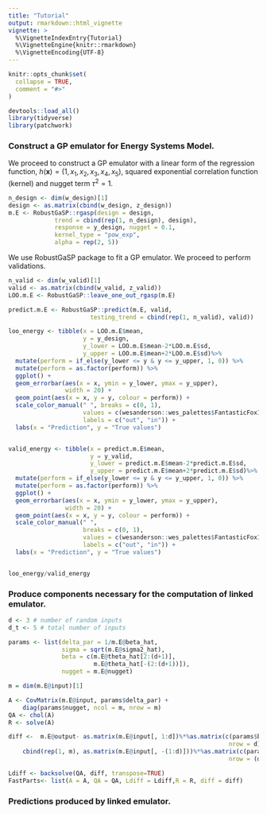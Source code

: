```yaml
---
title: "Tutorial"
output: rmarkdown::html_vignette
vignette: >
  %\VignetteIndexEntry{Tutorial}
  %\VignetteEngine{knitr::rmarkdown}
  %\VignetteEncoding{UTF-8}
---
```


```r
knitr::opts_chunk$set(
  collapse = TRUE,
  comment = "#>"
)
```

```r
devtools::load_all()
library(tidyverse)
library(patchwork)
```

### Construct a GP emulator for Energy Systems Model.

We proceed to construct a GP emulator with a linear form of the regression function, $h(\boldsymbol{x})=(1, x_1, x_2, x_3, x_4, x_5)$, squared exponential correlation function (kernel) and nugget term $\tau^2=1$.

```r
n_design <- dim(w_design)[1]
design <- as.matrix(cbind(w_design, z_design))
m.E <- RobustGaSP::rgasp(design = design,
             trend = cbind(rep(1, n_design), design),
             response = y_design, nugget = 0.1,
             kernel_type = "pow_exp",
             alpha = rep(2, 5))
```

We use RobustGaSP package to fit a GP emulator. We proceed to perform validations.

```r

n_valid <- dim(w_valid)[1]
valid <- as.matrix(cbind(w_valid, z_valid))
LOO.m.E <- RobustGaSP::leave_one_out_rgasp(m.E)

predict.m.E <- RobustGaSP::predict(m.E, valid,
                       testing_trend = cbind(rep(1, n_valid), valid))
```

```r
loo_energy <- tibble(x = LOO.m.E$mean,
                     y = y_design,
                     y_lower = LOO.m.E$mean-2*LOO.m.E$sd,
                     y_upper = LOO.m.E$mean+2*LOO.m.E$sd)%>%
  mutate(perform = if_else(y_lower <= y & y <= y_upper, 1, 0)) %>%
  mutate(perform = as.factor(perform)) %>%
  ggplot() +
  geom_errorbar(aes(x = x, ymin = y_lower, ymax = y_upper),
                width = 20) +
  geom_point(aes(x = x, y = y, colour = perform)) +
  scale_color_manual(" ", breaks = c(0, 1),
                     values = c(wesanderson::wes_palettes$FantasticFox1[5],                 wesanderson::wes_palettes$FantasticFox1[3]),
                     labels = c("out", "in")) +
  labs(x = "Prediction", y = "True values")


valid_energy <- tibble(x = predict.m.E$mean,
                       y = y_valid,
                       y_lower = predict.m.E$mean-2*predict.m.E$sd,
                       y_upper = predict.m.E$mean+2*predict.m.E$sd)%>%
  mutate(perform = if_else(y_lower <= y & y <= y_upper, 1, 0)) %>%
  mutate(perform = as.factor(perform)) %>%
  ggplot() +
  geom_errorbar(aes(x = x, ymin = y_lower, ymax = y_upper),
                width = 20) +
  geom_point(aes(x = x, y = y, colour = perform)) +
  scale_color_manual(" ",
                     breaks = c(0, 1),
                     values = c(wesanderson::wes_palettes$FantasticFox1[5],                                wesanderson::wes_palettes$FantasticFox1[3]),
                     labels = c("out", "in")) +
  labs(x = "Prediction", y = "True values")


loo_energy/valid_energy

```

### Produce components necessary for the computation of linked emulator.

```r
d <- 3 # number of random inputs
d_t <- 5 # total number of inputs

params <- list(delta_par = 1/m.E@beta_hat,
               sigma = sqrt(m.E@sigma2_hat),
               beta = c(m.E@theta_hat[2:(d+1)],
                        m.E@theta_hat[-(2:(d+1))]),
               nugget = m.E@nugget)

m = dim(m.E@input)[1]

A <- CovMatrix(m.E@input, params$delta_par) +
    diag(params$nugget, ncol = m, nrow = m)
QA <- chol(A)
R <- solve(A)

diff <-  m.E@output- as.matrix(m.E@input[, 1:d])%*%as.matrix(c(params$beta[1:d]),
                                                              nrow = d) -
    cbind(rep(1, m), as.matrix(m.E@input[, -(1:d)]))%*%as.matrix(c(params$beta[-(1:d)]),
                                                              nrow = (d_t+1)-d)

Ldiff <- backsolve(QA, diff, transpose=TRUE)
FastParts<- list(A = A, QA = QA, Ldiff = Ldiff,R = R, diff = diff)
```

### Predictions produced by linked emulator.










